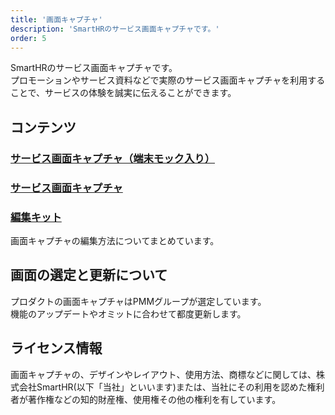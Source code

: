 ```yaml
---
title: '画面キャプチャ'
description: 'SmartHRのサービス画面キャプチャです。'
order: 5
---
```


SmartHRのサービス画面キャプチャです。  
プロモーションやサービス資料などで実際のサービス画面キャプチャを利用することで、サービスの体験を誠実に伝えることができます。

## コンテンツ

### [サービス画面キャプチャ（端末モック入り）](./service-capture-in-mock/)

### [サービス画面キャプチャ](./service-capture/)

### [編集キット](./kit)
画面キャプチャの編集方法についてまとめています。

## 画面の選定と更新について

プロダクトの画面キャプチャはPMMグループが選定しています。  
機能のアップデートやオミットに合わせて都度更新します。


## ライセンス情報

画面キャプチャの、デザインやレイアウト、使用方法、商標などに関しては、株式会社SmartHR(以下「当社」といいます)または、当社にその利用を認めた権利者が著作権などの知的財産権、使用権その他の権利を有しています。